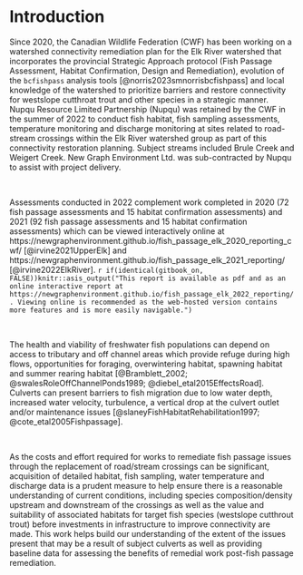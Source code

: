 

# Introduction {#intro}
Since 2020, the Canadian Wildlife Federation (CWF) has been working on a watershed connectivity remediation plan for the Elk River watershed that incorporates the provincial Strategic Approach protocol (Fish Passage Assessment, Habitat Confirmation, Design and Remediation), evolution of the `bcfishpass` analysis tools [@norris2023smnorrisbcfishpass] and local knowledge of the watershed to prioritize barriers and restore connectivity for westslope cutthroat trout and other species in a strategic manner. Nupqu Resource Limited Partnership (Nupqu) was retained by the CWF in the summer of 2022 to conduct fish habitat, fish sampling assessments, temperature monitoring and discharge monitoring at sites related to road-stream crossings within the Elk River watershed group as part of this connectivity restoration planning. Subject streams included Brule Creek and Weigert Creek. New Graph Environment Ltd. was sub-contracted by Nupqu to assist with project delivery. 

<br>

Assessments conducted in 2022 complement work completed in 2020 (72 fish passage assessments and 15 habitat confirmation assessments) and 2021 (92 fish passage assessments and 15 habitat confirmation assessments) which can be viewed interactively online at https://newgraphenvironment.github.io/fish_passage_elk_2020_reporting_cwf/ [@irvine2021UpperElk] and https://newgraphenvironment.github.io/fish_passage_elk_2021_reporting/ [@irvine2022ElkRiver].
`r if(identical(gitbook_on, FALSE))knitr::asis_output("This report is available as pdf and as an online interactive report at https://newgraphenvironment.github.io/fish_passage_elk_2022_reporting/. Viewing online is recommended as the web-hosted version contains more features and is more easily navigable.")` 


<br>


The health and viability of freshwater fish populations can depend on access to tributary and off channel areas which provide refuge during high flows, opportunities for foraging, overwintering habitat, spawning habitat and summer rearing habitat [@Bramblett_2002; @swalesRoleOffChannelPonds1989; @diebel_etal2015EffectsRoad].  Culverts can present barriers to fish migration due to low water depth, increased water velocity, turbulence, a vertical drop at the culvert outlet and/or maintenance issues [@slaneyFishHabitatRehabilitation1997; @cote_etal2005Fishpassage].  

<br>

As the costs and effort required for works to remediate  fish passage issues through the replacement of road/stream crossings can be significant, acquisition of detailed habitat, fish sampling, water temperature and discharge data is a prudent measure to help ensure there is a reasonable understanding of current conditions, including species composition/density upstream and downstream of the crossings as well as the value and suitability of associated habitats for target fish species (westslope cutthrout trout) before investments in infrastructure to improve connectivity are made.  This work helps build our understanding of the extent of the issues present that may be a result of subject culverts as well as providing baseline data for assessing the benefits of remedial work post-fish passage remediation.



